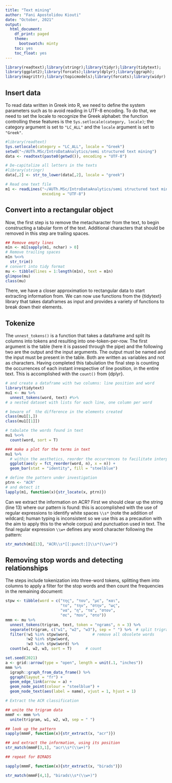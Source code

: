 ```yaml
---
title: "Text mining"
author: "Fani Apostolidou Kiouti"
date: "October, 2021"
output:
  html_document:
    df_print: paged
    theme: 
      bootswatch: minty
    toc: yes
    toc_float: yes
---
```


```r
library(readtext);library(stringr);library(tidyr);library(tidytext);
library(ggplot2);library(forcats);library(dplyr);library(ggraph);
library(magrittr);library(topicmodels);library(forcats);library(widyr)
```

## Insert data

To read data written in Greek into R, we need to define the system parameters such
as to avoid reading in UTF-8 encoding. To do that, we need to set the locale to
recognize the Greek alphabet: the function controlling these features is the
`Sys.setlocale(category, locale)`; the category argument is set to `"LC_ALL"` and
the `locale` argument is set to `"Greek"`.

```r
#library(readtext)
Sys.setlocale(category = "LC_ALL", locale = "Greek")
setwd("~/AUTh.MSc/IntroDataAnalytics/semi structured text mining")
data <- readtext(paste0(getwd()), encoding = "UTF-8")

# De-capitalize all letters in the texts
#library(stringr)
data[,2] <- str_to_lower(data[,2], locale = "greek")
```


```r
# Read one text file
m1 <- readLines("~/AUTh.MSc/IntroDataAnalytics/semi structured text mining/m01.txt", 
                encoding = "UTF-8")
```

## Convert into a rectangular object

Now, the first step is to remove the metacharacter from the text, to begin constructing
a tabular form of the text. Additional characters that should be removed in this step are
trailing spaces.

```r
## Remove empty lines
m1n <- m1[sapply(m1, nchar) > 0]
# Remove trailing spaces
m1n %<>%
  str_trim()
# convert into tidy format
mu <- tibble(lines = 1:length(m1n), text = m1n)
glimpse(mu)
class(mu)
```

There, we have a closer approximation to rectangular data to start extracting
information from. We can now use functions from the {tidytext} library that
takes dataframes as input and provides a variety of functions to break down
their elements.

## Tokenize

The `unnest_tokens()` is a function that takes a dataframe and split its columns
into tokens and resulting into one-token-per-row. The first argument is the table
(here it is passed through the pipe) and the following two are the output and the
input arguments. The output must be named and the input must be present in the 
table. Both are written as variables and not as characters. Having completed this
tabulation the final step is counting the occurrences of each instant irrespective
of line position, in the entire text. This is accomplished with the `count()` from
{dplyr}.

```r
# and create a dataframe with two columns: line position and word
library(tidytext)
mu1 <- mu %>%
  unnest_tokens(word, text) #%>%
# a nested dataset with lists for each line, one column per word

# beware of  the difference in the elements created
class(mu1[1,])
class(mu1[[1]])

# tabulate the words found in text
mu1 %<>%
  count(word, sort = T)

### make a plot for the terms in text
mu1 %>%
  # within the aesthetics, reorder the occurrences to facilitate interpretation
  ggplot(aes(y = fct_reorder(word, n), x = n)) + 
  geom_bar(stat = "identity", fill = "steelblue")
```

```r
# define the pattern under investigation
ptrn <- "ACR"
# and detect it
lapply(m1, function(x){str_locate(x, ptrn)})
```

Can we extract the information on ACR? First we should clear up the string (line 13)
where our pattern is found: this is accomplished with the use of regular expressions to
identify white spaces `\\s*` (note the addition of wildcard; human typing is inconsistent
so we use this as a precaution with the aim to apply this to the whole corpus) and 
punctuation used in text. The final regular expression `\\w+` defines any word character
following the pattern:

```r
str_match(m1[13], "ACR\\s*[[:punct:]]\\s*(\\w+)")
```

## Removing stop words and detecting relationships

The steps include tokenization into three-word tokens, splitting them into columns to 
apply a filter for the stop words and then count the frequencies in the remaining document:

```r
stpw <- tibble(word = c("της", "του", "με", "και", 
                        "το", "την", "στην", "ως", 
                        "να", "η", "τα", "στον", 
                        "σε", "που", "στο"))
mmm <- mu %>%
  unnest_tokens(trigram, text, token = "ngrams", n = 3) %>%
  separate(trigram, c("w1", "w2", "w3"), sep = " ") %>%  # split trigrams to columns
  filter(!w1 %in% stpw$word,          # remove all obsolete words
         !w2 %in% stpw$word,
         !w3 %in% stpw$word) %>%
  count(w1, w2, w3, sort = T)      # count

set.seed(2021)
a <- grid::arrow(type = "open", length = unit(.1, "inches"))
mmm %>%
  igraph::graph_from_data_frame() %>%
  ggraph(layout = "fr") +
  geom_edge_link(arrow = a) +
  geom_node_point(colour = "steelblue") +
  geom_node_text(aes(label = name), vjust = 1, hjust = 1)

```


```r
# Extract the ACR classification

## unite the trigram data
mmmF <- mmm %>%
  unite(trigram, w1, w2, w3, sep = " ")

## look up the pattern
sapply(mmmF, function(x){str_extract(x, "acr")})

## and extract the information, using its position
str_match(mmmF[3,1], "acr\\s*(\\w+)")

## repeat for BIRADS

sapply(mmmF, function(x){str_extract(x, "birads")})

str_match(mmmF[4,1], "birads\\s*(\\w+)")
```

